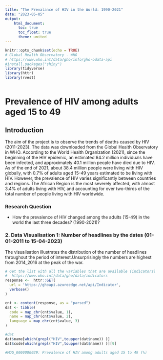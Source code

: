```yaml
---
title: "The Prevalance of HIV in the World: 1990-2021"
date: "2023-05-05"
output: 
    html_document:
      toc: true
      toc_float: true
      theme: united
---
```


```r
knitr::opts_chunk$set(echo = TRUE)
# Global Health Observatory - WHO
# https://www.who.int/data/gho/info/gho-odata-api
#install.packages("shiny")
library(tidyverse)
library(httr)
library(rvest)
```

```r
```
# Prevalence of HIV among adults aged 15 to 49
## Introduction

The aim of the project is to observe the trends of deaths caused by HIV  (2011-2023). The data was downloaded from the Global Health Observatory in WHO. According to the World Health Organization (2021), since the beginning of the HIV epidemic, an estimated 84.2 million individuals have been infected, and approximately 40.1 million people have died due to HIV. As of the end of 2021, about 38.4 million people were living with HIV globally, with 0.7% of adults aged 15-49 years estimated to be living with HIV. However, the prevalence of HIV varies significantly between countries and regions. The African Region is the most severely affected, with almost 3.4% of adults living with HIV, and accounting for over two-thirds of the total number of people living with HIV worldwide.

### Research Question
- How the prevalence of HIV changed among the adults (15-49) in the world the last three decades? (1990-2021)?

### 2. Data Visualisation 1: Number of headlines by the dates (01-01-2011 to 15-04-2023)

The visualisation illustrates the distribution of the number of headlines throughout the period of interest.Unsurprisingly the numbers are highest from 2014_2016 at the peak of the war.

```r

# Get the list with all the variables that are available (indicators)
#  https://www.who.int/data/gho/data/indicators
response <-  httr::GET(
  url = 'https://ghoapi.azureedge.net/api/Indicator',
  verbose()
)

cnt <- content(response, as = "parsed")
dat <- tibble(
  code = map_chr(cnt$value, 1), 
  name = map_chr(cnt$value, 2), 
  language = map_chr(cnt$value, 3) 
)

#dat
dat$name[which(grepl("HIV",toupper(dat$name)) )]
dat$code[which(grepl("HIV",toupper(dat$name)) )][9]

#MDG_0000000029: Prevalence of HIV among adults aged 15 to 49 (%)

```


